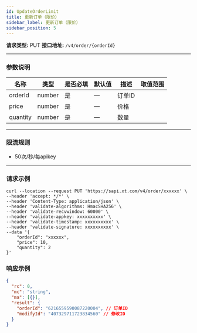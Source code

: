 ```yaml
---
id: UpdateOrderLimit
title: 更新订单（限价）
sidebar_label: 更新订单（限价）
sidebar_position: 5
---
```


**请求类型:** PUT
**接口地址:** `/v4/order/{orderId}`

---

### 参数说明

| 名称     | 类型   | 是否必填 | 默认值 | 描述     | 取值范围 |
| -------- | ------ | -------- | ------ | -------- | -------- |
| orderId  | number | 是       | —      | 订单ID   |          |
| price    | number | 是       | —      | 价格     |          |
| quantity | number | 是       | —      | 数量     |          |

---

### 限流规则
- 50次/秒/每apikey

---
### 请求示例
```
curl --location --request PUT 'https://sapi.xt.com/v4/order/xxxxxx' \
--header 'accept: */*' \
--header 'Content-Type: application/json' \
--header 'validate-algorithms: HmacSHA256' \
--header 'validate-recvwindow: 60000' \
--header 'validate-appkey: xxxxxxxxxx' \
--header 'validate-timestamp: xxxxxxxxxx' \
--header 'validate-signature: xxxxxxxxxx' \
--data '{
    "orderId": "xxxxxx",
    "price": 10,
    "quantity": 2
}'
```


### 响应示例

```json title="Response"
{
  "rc": 0,
  "mc": "string",
  "ma": [{}],
  "result": {
    "orderId": "6216559590087220004", // 订单ID
    "modifyId": "407329711723834560" // 修改ID
  }
}
